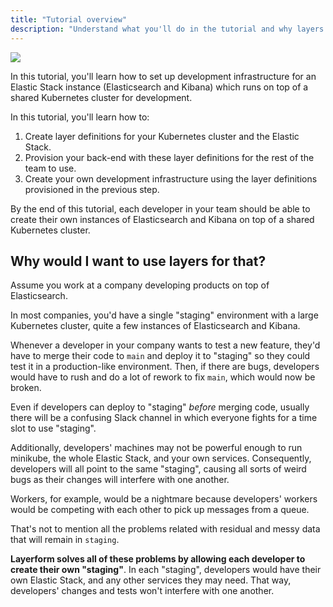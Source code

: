 ```yaml
---
title: "Tutorial overview"
description: "Understand what you'll do in the tutorial and why layers matter."
---
```


<div className="flex justify-center items-center">
    <img src="../images/octopus-spawn.png" className="w-96" />
</div>

In this tutorial, you'll learn how to set up development infrastructure for an Elastic Stack instance (Elasticsearch and Kibana) which runs on top of a shared Kubernetes cluster for development.

In this tutorial, you'll learn how to:

1. Create layer definitions for your Kubernetes cluster and the Elastic Stack.
2. Provision your back-end with these layer definitions for the rest of the team to use.
3. Create your own development infrastructure using the layer definitions provisioned in the previous step.

By the end of this tutorial, each developer in your team should be able to create their own instances of Elasticsearch and Kibana on top of a shared Kubernetes cluster.

## Why would I want to use layers for that?

Assume you work at a company developing products on top of Elasticsearch.

In most companies, you'd have a single "staging" environment with a large Kubernetes cluster, quite a few instances of Elasticsearch and Kibana.

Whenever a developer in your company wants to test a new feature, they'd have to merge their code to `main` and deploy it to "staging" so they could test it in a production-like environment. Then, if there are bugs, developers would have to rush and do a lot of rework to fix `main`, which would now be broken.

Even if developers can deploy to "staging" _before_ merging code, usually there will be a confusing Slack channel in which everyone fights for a time slot to use "staging".

Additionally, developers' machines may not be powerful enough to run minikube, the whole Elastic Stack, and your own services. Consequently, developers will all point to the same "staging", causing all sorts of weird bugs as their changes will interfere with one another.

Workers, for example, would be a nightmare because developers' workers would be competing with each other to pick up messages from a queue.

That's not to mention all the problems related with residual and messy data that will remain in `staging`.

**Layerform solves all of these problems by allowing each developer to create their own "staging"**. In each "staging", developers would have their own Elastic Stack, and any other services they may need. That way, developers' changes and tests won't interfere with one another.
